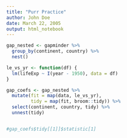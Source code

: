 ```yaml
---
title: "Purr Practice"
author: John Doe
date: March 22, 2005
output: html_notebook
---
```


```r
gap_nested <- gapminder %>% 
  group_by(continent, country) %>% 
  nest()

le_vs_yr <- function(df) {
  lm(lifeExp ~ I(year - 1950), data = df)
}

gap_coefs <- gap_nested %>% 
  mutate(fit = map(data, le_vs_yr),
         tidy = map(fit, broom::tidy)) %>% 
  select(continent, country, tidy) %>% 
  unnest(tidy)


#gap_coefs$tidy[[1]]$statistic[1]
```

